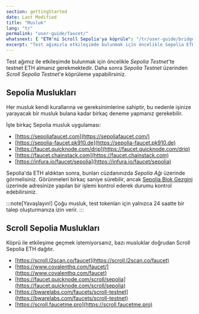 ```yaml
---
section: gettingStarted
date: Last Modified
title: "Musluk"
lang: "tr"
permalink: "user-guide/faucet/"
whatsnext: { "ETH'ni Scroll Sepolia'ya köprüle": "/tr/user-guide/bridge" }
excerpt: "Test ağımızla etkileşimde bulunmak için öncelikle Sepolia ETH elde etmeniz gerekiyor. Başlamak için birkaç Sepolia musluk uygulaması bulunmaktadır."
---
```


Test ağımız ile etkileşimde bulunmak için öncelikle _Sepolia Testnet_'te testnet ETH almanız gerekmektedir. Daha sonra _Sepolia Testnet_ üzerinden _Scroll Sepolia Testnet_'e köprüleme yapabilirsiniz.

## Sepolia Muslukları

Her musluk kendi kurallarına ve gereksinimlerine sahiptir, bu nedenle işinize yarayacak bir musluk bulana kadar birkaç deneme yapmanız gerekebilir.

İşte birkaç Sepolia musluk uygulaması:

- [https://sepoliafaucet.com](https://sepoliafaucet.com/)
- [https://sepolia-faucet.pk910.de](https://sepolia-faucet.pk910.de)
- [https://faucet.quicknode.com/drip](https://faucet.quicknode.com/drip)
- [https://faucet.chainstack.com](https://faucet.chainstack.com)
- [https://infura.io/faucet/sepolia](https://infura.io/faucet/sepolia)

Sepolia'da ETH aldıktan sonra, bunları cüzdanınızda _Sepolia Ağı_ üzerinde görmelisiniz. Görünmeleri birkaç saniye sürebilir, ancak [Sepolia Blok Gezgini](https://sepolia.etherscan.io/) üzerinde adresinize yapılan bir işlemi kontrol ederek durumu kontrol edebilirsiniz.

:::note[Yavaşlayın!]
Çoğu musluk, test tokenları için yalnızca 24 saatte bir talep oluşturmanıza izin verir.
:::

## Scroll Sepolia Muslukları

Köprü ile etkileşime geçmek istemiyorsanız, bazı musluklar doğrudan Scroll Sepolia ETH dağıtır.

- [https://scroll.l2scan.co/faucet](https://scroll.l2scan.co/faucet)
- [https://www.covalenthq.com/faucet/](https://www.covalenthq.com/faucet)
- [https://faucet.quicknode.com/scroll/sepolia](https://faucet.quicknode.com/scroll/sepolia)
- [https://bwarelabs.com/faucets/scroll-testnet](https://bwarelabs.com/faucets/scroll-testnet)
- [https://scroll.faucetme.pro](https://scroll.faucetme.pro)
